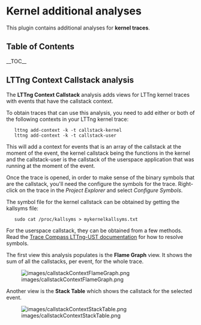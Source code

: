 
= Kernel additional analyses =

This plugin contains additional analyses for '''kernel traces'''.

== Table of Contents ==

__TOC__

== LTTng Context Callstack analysis ==

The '''LTTng Context Callstack''' analysis adds views for LTTng kernel traces with events that have the callstack context.

To obtain traces that can use this analysis, you need to add either or both of the following contexts in your LTTng kernel trace:

    lttng add-context -k -t callstack-kernel
    lttng add-context -k -t callstack-user

This will add a context for events that is an array of the callstack at the moment of the event, the kernel callstack being the functions in the kernel and the callstack-user is the callstack of the userspace application that was running at the moment of the event.

Once the trace is opened, in order to make sense of the binary symbols that are the callstack, you'll need the configure the symbols for the trace. Right-click on the trace in the ''Project Explorer'' and select ''Configure Symbols''.

The symbol file for the kernel callstack can be obtained by getting the kallsyms file:

    sudo cat /proc/kallsyms > mykernelkallsyms.txt

For the userspace callstack, they can be obtained from a few methods. Read the [http://archive.eclipse.org/tracecompass/doc/stable/org.eclipse.tracecompass.doc.user/LTTng-UST-Analyses.html Trace Compass LTTng-UST documentation] for how to resolve symbols.

The first view this analysis populates is the '''Flame Graph''' view. It shows the sum of all the callstacks, per event, for the whole trace.

[[Image:images/callstackContextFlameGraph.png]]

Another view is the '''Stack Table''' which shows the callstack for the selected event.

[[Image:images/callstackContextStackTable.png]]
